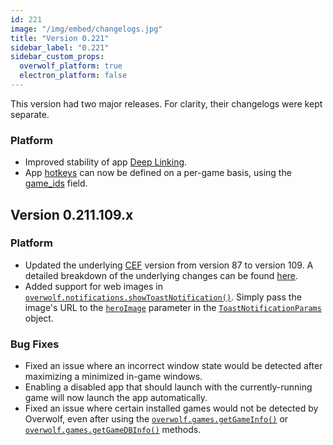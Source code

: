 ```yaml
---
id: 221
image: "/img/embed/changelogs.jpg"
title: "Version 0.221"
sidebar_label: "0.221"
sidebar_custom_props:
  overwolf_platform: true
  electron_platform: false
---
```


This version had two major releases. For clarity, their changelogs were kept separate.

### Platform

- Improved stability of app [Deep Linking](https://overwolf.github.io/api/extensions#the-origin-string).
- App [hotkeys](/api/manifest#hotkeys-object) can now be defined on a per-game basis, using the [game_ids](/api/manifest#hotkeys-object) field.


## Version 0.211.109.x

### Platform
- Updated the underlying [CEF](https://bitbucket.org/chromiumembedded/cef/src/master/) version from version 87 to version 109. A detailed breakdown of the underlying changes can be found [here](https://chromestatus.com/features#milestone%3D109).
- Added support for web images in [`overwolf.notifications.showToastNotification()`](/api/notifications#showtoastnotificationargs-callback). Simply pass the image's URL to the [`heroImage`](/api/notifications#heroimage-notes) parameter in the [`ToastNotificationParams`](/api/notifications#toastnotificationparams-object) object.

### Bug Fixes
- Fixed an issue where an incorrect window state would be detected after maximizing a minimized in-game windows.
- Enabling a disabled app that should launch with the currently-running game will now launch the app automatically.
- Fixed an issue where certain installed games would not be detected by Overwolf, even after using the [`overwolf.games.getGameInfo()`](/api/games#getgameinfogameclassidcallback) or [`overwolf.games.getGameDBInfo()`](/api/games#getgamedbinfogameclassidcallback) methods.
